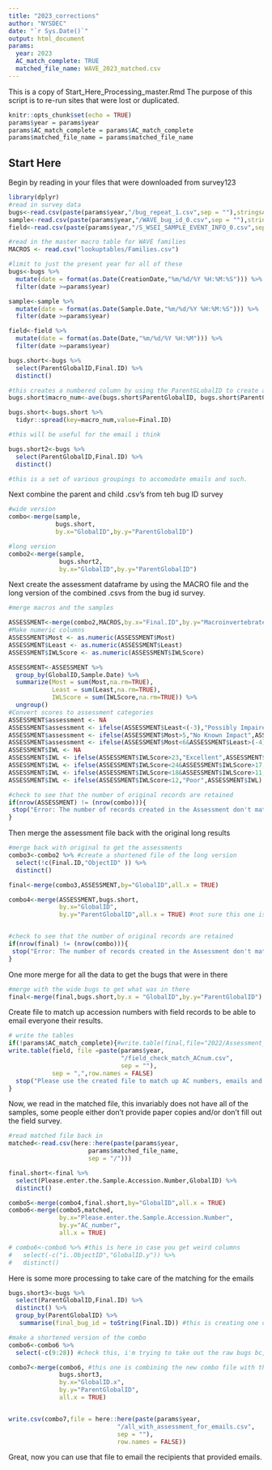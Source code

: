 ```yaml
---
title: "2023_corrections"
author: "NYSDEC"
date: "`r Sys.Date()`"
output: html_document
params:
  year: 2023
  AC_match_complete: TRUE
  matched_file_name: WAVE_2023_matched.csv
---
```


This is a copy of Start_Here_Processing_master.Rmd
The purpose of this script is to re-run sites that were lost or duplicated. 


```r
knitr::opts_chunk$set(echo = TRUE)
params$year = params$year
params$AC_match_complete = params$AC_match_complete
params$matched_file_name = params$matched_file_name
```

## Start Here
Begin by reading in your files that were downloaded from survey123

```r
library(dplyr)
#read in survey data
bugs<-read.csv(paste(params$year,"/bug_repeat_1.csv",sep = ""),stringsAsFactors = FALSE)
sample<-read.csv(paste(params$year,"/WAVE_bug_id_0.csv",sep = ""),stringsAsFactors = FALSE)
field<-read.csv(paste(params$year,"/S_WSEI_SAMPLE_EVENT_INFO_0.csv",sep = ""))

#read in the master macro table for WAVE families
MACROS <- read.csv("lookuptables/Families.csv")

#limit to just the present year for all of these
bugs<-bugs %>% 
  mutate(date = format(as.Date(CreationDate,"%m/%d/%Y %H:%M:%S"))) %>% 
  filter(date >=params$year)

sample<-sample %>% 
  mutate(date = format(as.Date(Sample.Date,"%m/%d/%Y %H:%M:%S"))) %>% 
  filter(date >=params$year)

field<-field %>% 
  mutate(date = format(as.Date(Date,"%m/%d/%Y %H:%M"))) %>% 
  filter(date >=params$year)

```

```r
bugs.short<-bugs %>% 
  select(ParentGlobalID,Final.ID) %>% 
  distinct()

#this creates a numbered column by using the ParentGLobalID to create a sequential count by ID
bugs.short$macro_num<-ave(bugs.short$ParentGlobalID, bugs.short$ParentGlobalID, FUN=seq_along)

bugs.short<-bugs.short %>% 
  tidyr::spread(key=macro_num,value=Final.ID)

#this will be useful for the email i think

bugs.short2<-bugs %>% 
  select(ParentGlobalID,Final.ID) %>% 
  distinct()

#this is a set of various groupings to accomodate emails and such. 
```

Next combine the parent and child .csv's from teh bug ID survey
 
```r

#wide version
combo<-merge(sample,
             bugs.short,
             by.x="GlobalID",by.y="ParentGlobalID")

#long version
combo2<-merge(sample,
              bugs.short2,
              by.x="GlobalID",by.y="ParentGlobalID")

```

Next create the assessment dataframe by using the MACRO file and the long version of the combined .csvs from the bug id survey.

```r
#merge macros and the samples

ASSESSMENT<-merge(combo2,MACROS,by.x="Final.ID",by.y="Macroinvertebrate.Family")
#Make numeric columns
ASSESSMENT$Most <- as.numeric(ASSESSMENT$Most)
ASSESSMENT$Least <- as.numeric(ASSESSMENT$Least)
ASSESSMENT$IWLScore <- as.numeric(ASSESSMENT$IWLScore)

ASSESSMENT<-ASSESSMENT %>% 
  group_by(GlobalID,Sample.Date) %>% 
  summarize(Most = sum(Most,na.rm=TRUE),
            Least = sum(Least,na.rm=TRUE),
            IWLScore = sum(IWLScore,na.rm=TRUE)) %>% 
  ungroup()
#Convert scores to assessment categories
ASSESSMENT$assessment <- NA
ASSESSMENT$assessment <- ifelse(ASSESSMENT$Least<(-3),"Possibly Impaired",ASSESSMENT$assessment)
ASSESSMENT$assessment <- ifelse(ASSESSMENT$Most>5,"No Known Impact",ASSESSMENT$assessment)
ASSESSMENT$assessment <- ifelse(ASSESSMENT$Most<6&ASSESSMENT$Least>(-4),"No Conclusion",ASSESSMENT$assessment)
ASSESSMENT$IWL <- NA
ASSESSMENT$IWL <- ifelse(ASSESSMENT$IWLScore>23,"Excellent",ASSESSMENT$IWL)
ASSESSMENT$IWL <- ifelse(ASSESSMENT$IWLScore<24&ASSESSMENT$IWLScore>17,"Good",ASSESSMENT$IWL)
ASSESSMENT$IWL <- ifelse(ASSESSMENT$IWLScore<18&ASSESSMENT$IWLScore>11,"Fair",ASSESSMENT$IWL)
ASSESSMENT$IWL <- ifelse(ASSESSMENT$IWLScore<12,"Poor",ASSESSMENT$IWL)

#check to see that the number of original records are retained
if(nrow(ASSESSMENT) != (nrow(combo))){
 stop("Error: The number of records created in the Assessment don't match the number of original records!")
}


```

 Then merge the assessment file back with the original long results
```r
#merge back with original to get the assessments
combo3<-combo2 %>% #create a shortened file of the long version
  select(!c(Final.ID,"ObjectID" )) %>% 
  distinct()

final<-merge(combo3,ASSESSMENT,by="GlobalID",all.x = TRUE)

combo4<-merge(ASSESSMENT,bugs.short,
              by.x="GlobalID",
              by.y="ParentGlobalID",all.x = TRUE) #not sure this one is helpful


#check to see that the number of original records are retained
if(nrow(final) != (nrow(combo))){
 stop("Error: The number of records created in the Assessment don't match the number of original records!")
}
```

One more merge for all the data to get the bugs that were in there
```r
#merge with the wide bugs to get what was in there
final<-merge(final,bugs.short,by.x = "GlobalID",by.y="ParentGlobalID")

```

Create file to match up accession numbers with field records to be able to email everyone their results.

```r
# write the tables 
if(!params$AC_match_complete){#write.table(final,file="2022/Assessment_check.csv",sep=",",row.names=FALSE)
write.table(field, file =paste(params$year,
                               "/field_check_match_ACnum.csv",
                               sep = ""),
            sep = ",",row.names = FALSE)
  stop("Please use the created file to match up AC numbers, emails and people to be able to email results")
}

```

Now, we read in the matched file, this invariably does not have all of the samples, some people either don't provide paper copies and/or don't fill out the field survey.

```r
#read matched file back in
matched<-read.csv(here::here(paste(params$year,
                      params$matched_file_name,
                      sep = "/")))

final.short<-final %>% 
  select(Please.enter.the.Sample.Accession.Number,GlobalID) %>% 
  distinct()

combo5<-merge(combo4,final.short,by="GlobalID",all.x = TRUE)
combo6<-merge(combo5,matched,
              by.x="Please.enter.the.Sample.Accession.Number",
              by.y="AC_number",
              all.x = TRUE)

# combo6<-combo6 %>% #this is here in case you get weird columns
#   select(-c("ï..ObjectID","GlobalID.y")) %>% 
#   distinct()


```

Here is some more processing to take care of the matching for the emails

```r
bugs.short3<-bugs %>% 
  select(ParentGlobalID,Final.ID) %>% 
  distinct() %>% 
  group_by(ParentGlobalID) %>% 
   summarise(final_bug_id = toString(Final.ID)) #this is creating one column with all the bugs in it

#make a shortened version of the combo
combo6<-combo6 %>% 
  select(-c(9:28)) #check this, i'm trying to take out the raw bugs bc, i made the column that combined them

combo7<-merge(combo6, #this one is combining the new combo file with the raw bugs that were made into one column
              bugs.short3, 
              by.x="GlobalID.x",
              by.y="ParentGlobalID",
              all.x = TRUE)


write.csv(combo7,file = here::here(paste(params$year,
                              "/all_with_assessment_for_emails.csv",
                              sep = ""),
                              row.names = FALSE))

```

Great, now you can use that file to email the recipients that provided emails.


